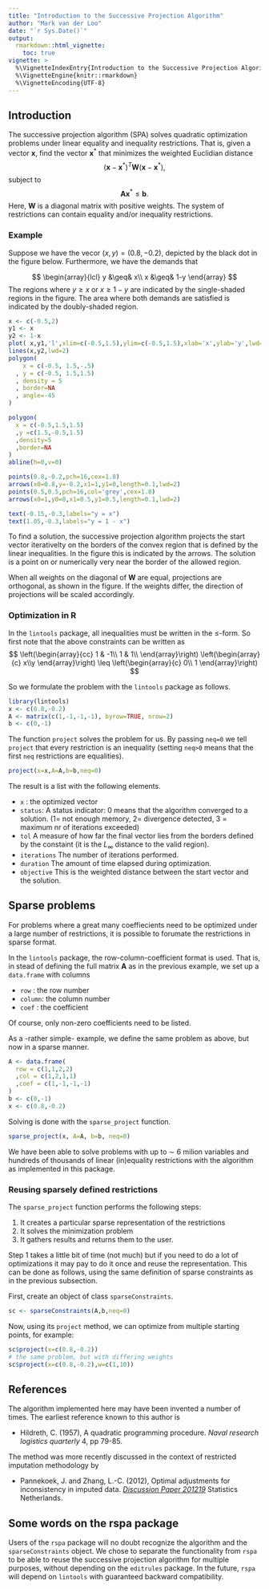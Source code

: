 ```yaml
---
title: "Introduction to the Successive Projection Algorithm"
author: "Mark van der Loo"
date: "`r Sys.Date()`"
output: 
  rmarkdown::html_vignette:
    toc: true
vignette: >
  %\VignetteIndexEntry{Introduction to the Successive Projection Algorithm}
  %\VignetteEngine{knitr::rmarkdown}
  %\VignetteEncoding{UTF-8}
---
```


## Introduction

The successive projection algorithm (SPA) solves quadratic optimization
problems under linear equality and inequality restrictions.  That is, given a
vector $\boldsymbol{x}$, find the vector $\boldsymbol{x}^*$ that minimizes the
weighted Euclidian distance
$$
(\boldsymbol{x}-\boldsymbol{x}^*)^T\boldsymbol{W}(\boldsymbol{x}-\boldsymbol{x}^*),
$$
subject to
$$
\boldsymbol{Ax}^*\leq \boldsymbol{b}.
$$
Here, $\boldsymbol{W}$ is a diagonal matrix with positive weights. The system of
restrictions can contain equality and/or inequality restrictions.



### Example

Suppose we have the vecor $(x,y)=(0.8,-0.2)$, depicted by the black dot in the figure below.
Furthermore, we have the demands that

$$
\begin{array}{lcl}
 y &\geq& x\\
 x &\geq& 1-y
\end{array}
$$
The regions where $y\geq x$ or $x\geq 1-y$ are indicated by the single-shaded regions in the figure. The area
where both demands are satisfied is indicated by the doubly-shaded region.


```r
x <- c(-0.5,2)
y1 <- x
y2 <- 1-x
plot( x,y1,'l',xlim=c(-0.5,1.5),ylim=c(-0.5,1.5),xlab='x',ylab='y',lwd=1.8)
lines(x,y2,lwd=2)
polygon(
    x = c(-0.5, 1.5,-.5)
  , y = c(-0.5, 1.5,1.5)
  , density = 5
  , border=NA
  , angle=-45
)

polygon(
  x = c(-0.5,1.5,1.5)
  ,y =c(1.5,-0.5,1.5) 
  ,density=5
  ,border=NA
)
abline(h=0,v=0)

points(0.8,-0.2,pch=16,cex=1.8)
arrows(x0=0.8,y=-0.2,x1=1,y1=0,length=0.1,lwd=2)
points(0.5,0.5,pch=16,col='grey',cex=1.8)
arrows(x0=1,y0=0,x1=0.5,y1=0.5,length=0.1,lwd=2)

text(-0.15,-0.3,labels="y = x")
text(1.05,-0.3,labels="y = 1 - x")
```

To find a solution, the successive projection algorithm 
projects the start vector iterativelty on the borders of the convex region
that is defined by the linear inequalities. In the figure this is indicated by
the arrows. The solution is a point on or numerically very near the border of
the allowed region.

When all weights on the diagonal of $\boldsymbol{W}$ are equal, projections are 
orthogonal, as shown in the figure. If the weights differ, the direction of
projections will be scaled accordingly.

### Optimization in R
In the `lintools` package, all inequalities must be written in the $\leq$-form. So
first note that the above constraints can be written as
$$
\left(\begin{array}{cc}
1 & -1\\
1 & 1\\
\end{array}\right)
\left(\begin{array}{c}
x\\y
\end{array}\right)
\leq
\left(\begin{array}{c}
0\\
1
\end{array}\right)
$$

So we formulate the problem with the `lintools` package as follows.
```r
library(lintools)
x <- c(0.8,-0.2)
A <- matrix(c(1,-1,-1,-1), byrow=TRUE, nrow=2)
b <- c(0,-1)
```
The function `project` solves the problem for us. By passing `neq=0` we tell `project` that every restriction
is an inequality (setting `neq>0` means that the first `neq` restrictions are equalities).
```r
project(x=x,A=A,b=b,neq=0)
```

The result is a list with the following elements.

- `x` : the optimized vector
- `status`: A status indicator: 0 means that the algorithm converged to a solution. (1= not enough memory, 2= divergence detected, 3 = maximum nr of iterations exceeded)
- `tol` A measure of how far the final vector lies from the borders defined by the constaint (it is the $L_\infty$ distance to the valid region).
- `iterations` The number of iterations performed.
- `duration` The amount of time elapsed during optimization.
- `objective` This is the weighted distance between the start vector and the solution.


## Sparse problems
For problems where a great many coeffiecients need to be optimized under a large
number of restrictions, it is possible to forumate the restrictions in sparse
format.

In the `lintools` package, the row-column-coefficient format is used. That is, in
stead of defining the full matrix $\boldsymbol{A}$ as in the previous example,
we set up a `data.frame` with columns

- `row` : the row number
- `column`: the column number
- `coef` : the coefficient

Of course, only non-zero coefficients need to be listed.

As a -rather simple- example, we define the same problem as above, but now in a
sparse manner.

```r
A <- data.frame(
  row = c(1,1,2,2)
  ,col = c(1,2,1,1)
  ,coef = c(1,-1,-1,-1)
)
b <- c(0,-1)
x <- c(0.8,-0.2)
```

Solving is done with the `sparse_project` function.
```r
sparse_project(x, A=A, b=b, neq=0)
```

We have been able to solve problems with up to $\sim$ 6 milion variables and 
hundreds of thousands of linear (in)equality restrictions with the algorithm as 
implemented in this package.

### Reusing sparsely defined restrictions
The `sparse_project` function performs the following steps:

1. It creates a particular sparse representation of the restrictions
2. It solves the minimization problem
3. It gathers results and returns them to the user.

Step 1 takes a little bit of time (not much) but if you need to do a lot
of optimizations it may pay to do it once and reuse the representation.
This can be done as follows, using the same definition of sparse constraints as in the 
previous subsection.

First, create an object of class `sparseConstraints`.
```r
sc <- sparseConstraints(A,b,neq=0)
```

Now, using its `project` method, we can optimize from multiple starting points, for example:
```r
sc$project(x=c(0.8,-0.2))
# the same problem, but with differing weights
sc$project(x=c(0.8,-0.2),w=c(1,10))
```



## References

The algorithm implemented here may have been invented a number of times. The
earliest reference known to this author is

- Hildreth, C. (1957), A quadratic programming procedure. _Naval research logistics quarterly_ 4, pp 79-85.

The method was more recently discussed in the context of restricted imputation methodology by

- Pannekoek, J. and Zhang, L.-C. (2012), Optimal adjustments for inconsistency
in imputed data. 
_[Discussion Paper 201219](http://www.cbs.nl/NR/rdonlyres/CA5F7C88-D988-4536-A62C-167AAC546342/0/201219x10pub.pdf)_
Statistics Netherlands.


## Some words on the rspa package
Users of the `rspa` package will no doubt recognize the algorithm and the
`sparseConstraints` object. We chose to separate the functionality from `rspa`
to be able to reuse the successive projection algorithm for multiple purposes,
without depending on the `editrules` package. In the future, `rspa` will depend
on `lintools` with guaranteed backward compatibility.












